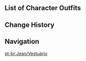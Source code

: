 {{CharacterTabs}}

==List of Character Outfits==
{{Outfits by Category Table|Jean Outfits|nocharacter=1}}

==Change History==
{{Change History|1.0}}

==Navigation==
{{Character Navbox|link type=outfits}}
[[pt-br:Jean/Vestuário]]